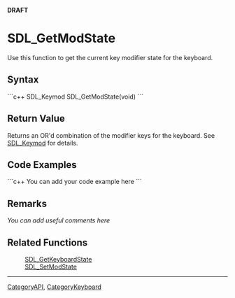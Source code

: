 <!-- pragma section-numbers off -->
<!-- pragma disable-camelcase -->
'''DRAFT'''

= SDL_GetModState =
Use this function to get the current key modifier state for the keyboard.


== Syntax ==
```c++
SDL_Keymod SDL_GetModState(void)
```

== Return Value ==
Returns an OR'd combination of the modifier keys for the keyboard. See [[SDL_Keymod]] for details.

== Code Examples ==
```c++
You can add your code example here
```

== Remarks ==
''You can add useful comments here''

== Related Functions ==
:[[SDL_GetKeyboardState]]
:[[SDL_SetModState]]

----
[[CategoryAPI]], [[CategoryKeyboard]]
